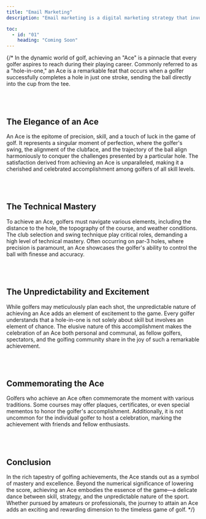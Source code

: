 ```yaml
---
title: "Email Marketing"
description: "Email marketing is a digital marketing strategy that involves sending commercial messages or promotional content to a targeted audience via email. It is a powerful tool for businesses and organizations to engage with customers, build relationships, promote products or services, and drive conversions."

toc:
  - id: "01"
    heading: "Coming Soon"
---
```

{/* 
In the dynamic world of golf, achieving an "Ace" is a pinnacle that every golfer aspires to reach during their playing career. Commonly referred to as a "hole-in-one," an Ace is a remarkable feat that occurs when a golfer successfully completes a hole in just one stroke, sending the ball directly into the cup from the tee.

<br />
<br />

## The Elegance of an Ace

An Ace is the epitome of precision, skill, and a touch of luck in the game of golf. It represents a singular moment of perfection, where the golfer's swing, the alignment of the clubface, and the trajectory of the ball align harmoniously to conquer the challenges presented by a particular hole. The satisfaction derived from achieving an Ace is unparalleled, making it a
cherished and celebrated accomplishment among golfers of all skill levels.

<br />
<br />

## The Technical Mastery

To achieve an Ace, golfers must navigate various elements, including the distance to the hole, the topography of the course, and weather conditions. The club selection and swing technique play critical roles, demanding a high level of technical mastery. Often occurring on par-3 holes, where precision is paramount, an Ace showcases the golfer's ability to control the ball with finesse and accuracy.

<br />
<br />

## The Unpredictability and Excitement

While golfers may meticulously plan each shot, the unpredictable nature of achieving an Ace adds an element of excitement to the game. Every golfer understands that a hole-in-one is not solely about skill but involves an element of chance. The elusive nature of this accomplishment makes the celebration of an Ace both personal and communal, as fellow golfers, spectators, and the golfing community share in the joy of such a remarkable achievement.

<br />
<br />

## Commemorating the Ace

Golfers who achieve an Ace often commemorate the moment with various traditions. Some courses may offer plaques, certificates, or even special mementos to honor the golfer's accomplishment. Additionally, it is not uncommon for the individual golfer to host a celebration, marking the achievement with friends and fellow enthusiasts.

<br />
<br />

## Conclusion

In the rich tapestry of golfing achievements, the Ace stands out as a symbol of mastery and excellence. Beyond the numerical significance of lowering the score, achieving an Ace embodies the essence of the game—a delicate dance between skill, strategy, and the unpredictable nature of the sport. Whether pursued by amateurs or professionals, the journey to attain an Ace adds an exciting and rewarding dimension to the timeless game of golf. */}
